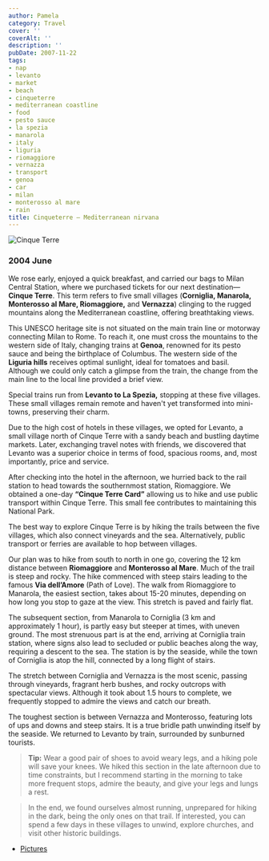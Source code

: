 ```yaml
---
author: Pamela
category: Travel
cover: ''
coverAlt: ''
description: ''
pubDate: 2007-11-22
tags:
- nap
- levanto
- market
- beach
- cinqueterre
- mediterranean coastline
- food
- pesto sauce
- la spezia
- manarola
- italy
- liguria
- riomaggiore
- vernazza
- transport
- genoa
- car
- milan
- monterosso al mare
- rain
title: Cinqueterre – Mediterranean nirvana
---
```



<Image src={pic1} alt="Cinque Terre"/>

### 2004 June 

We rose early, enjoyed a quick breakfast, and carried our bags to Milan Central Station, where we purchased tickets for our next destination—**Cinque Terre**. This term refers to five small villages (**Corniglia, Manarola, Monterosso al Mare, Riomaggiore,** and **Vernazza**) clinging to the rugged mountains along the Mediterranean coastline, offering breathtaking views.

This UNESCO heritage site is not situated on the main train line or motorway connecting Milan to Rome. To reach it, one must cross the mountains to the western side of Italy, changing trains at **Genoa**, renowned for its pesto sauce and being the birthplace of Columbus. The western side of the **Liguria hills** receives optimal sunlight, ideal for tomatoes and basil. Although we could only catch a glimpse from the train, the change from the main line to the local line provided a brief view.

Special trains run from **Levanto to La Spezia,** stopping at these five villages. These small villages remain remote and haven't yet transformed into mini-towns, preserving their charm.

Due to the high cost of hotels in these villages, we opted for Levanto, a small village north of Cinque Terre with a sandy beach and bustling daytime markets. Later, exchanging travel notes with friends, we discovered that Levanto was a superior choice in terms of food, spacious rooms, and, most importantly, price and service.

After checking into the hotel in the afternoon, we hurried back to the rail station to head towards the southernmost station, Riomaggiore. We obtained a one-day **“Cinque Terre Card”** allowing us to hike and use public transport within Cinque Terre. This small fee contributes to maintaining this National Park.

The best way to explore Cinque Terre is by hiking the trails between the five villages, which also connect vineyards and the sea. Alternatively, public transport or ferries are available to hop between villages.

Our plan was to hike from south to north in one go, covering the 12 km distance between **Riomaggiore** and **Monterosso al Mare**. Much of the trail is steep and rocky. The hike commenced with steep stairs leading to the famous **Via dell’Amore** (Path of Love). The walk from Riomaggiore to Manarola, the easiest section, takes about 15-20 minutes, depending on how long you stop to gaze at the view. This stretch is paved and fairly flat.

The subsequent section, from Manarola to Corniglia (3 km and approximately 1 hour), is partly easy but steeper at times, with uneven ground. The most strenuous part is at the end, arriving at Corniglia train station, where signs also lead to secluded or public beaches along the way, requiring a descent to the sea. The station is by the seaside, while the town of Corniglia is atop the hill, connected by a long flight of stairs.

The stretch between Corniglia and Vernazza is the most scenic, passing through vineyards, fragrant herb bushes, and rocky outcrops with spectacular views. Although it took about 1.5 hours to complete, we frequently stopped to admire the views and catch our breath.

The toughest section is between Vernazza and Monterosso, featuring lots of ups and downs and steep stairs. It is a true bridle path unwinding itself by the seaside. We returned to Levanto by train, surrounded by sunburned tourists.

> **Tip:** Wear a good pair of shoes to avoid weary legs, and a hiking pole will save your knees. We hiked this section in the late afternoon due to time constraints, but I recommend starting in the morning to take more frequent stops, admire the beauty, and give your legs and lungs a rest.

> In the end, we found ourselves almost running, unprepared for hiking in the dark, being the only ones on that trail. If interested, you can spend a few days in these villages to unwind, explore churches, and visit other historic buildings.

- [Pictures](https://www.flickr.com/photos/santm/albums/72157638398556223/with/11231436533)